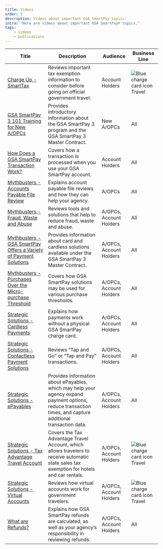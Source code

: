 ```yaml
---
title: Videos
order: 5
description: Videos about important GSA SmartPay topics.
intro: "Here are videos about important GSA SmartPay® topics."
tags:
    - videos
    - publications
---
```





Title | Description | Audience | Business Line
-- | -- | -- | --
[Charge Up - SmartTax](https://youtu.be/rT3vImFv4-I) | Reviews important tax exemption information to consider before going on official government travel. | Account Holders | ![Blue charge card icon](/images/smartpay-blue-travel-plain.svg__width:42px) Travel
[GSA SmartPay 3 101 Training for New A/OPCs](https://youtu.be/rWf_9L9DlY4) | Provides introductory information about the GSA SmartPay 3 program and the GSA SmartPay 3 Master Contract. | New A/OPCs | All
[How Does a GSA SmartPay Transaction Work?](https://www.youtube.com/watch?v=sfWxZlbZwgo) | Covers how a transaction is processed when you use your GSA SmartPay account. | Account Holders | All
[Mythbusters - Accounts Payable File Review](https://youtu.be/KwVOP_Efzas) | Explains account payable file reviews and how they can help your agency. | A/OPCs | All
[Mythbusters - Fraud, Waste and Abuse](https://youtu.be/F09lDZTUFZA) | Reviews tools and solutions that help to reduce fraud, waste and abuse. | A/OPCs, Account Holders | All
[Mythbusters - GSA SmartPay Offers a Variety of Payment Solutions](https://youtu.be/-rdGm4Ee8pM) | Provides information about card and cardless solutions available under the GSA SmartPay 3 Master Contract. | A/OPCs, Account Holders | All
[Mythbusters - Purchases Over the Micro-purchase Threshold](https://youtu.be/Bv8zYYyEVvA) | Covers how GSA SmartPay solutions may be used for various purchase thresholds. | A/OPCs, Account Holders | All
[Strategic Solutions - Cardless Payments](https://youtu.be/KmPUAw6CvD0) | Explains how payments work without a physical GSA SmartPay charge card. | A/OPCs, Account Holders | All
[Strategic Solutions - Contactless Payment Solutions](https://youtu.be/GL3VuvT7-2k) | Reviews “Tap and Go” or “Tap and Pay” transactions. | A/OPCs, Account Holders | All
[Strategic Solutions - ePayables](https://youtu.be/9UQ3fCCW2pk) | Provides information about ePayables, which may help your agency expand payment options, reduce transaction times, and capture additional transaction data. | A/OPCs, Account Holders | All
[Strategic Solutions - Tax Advantage Travel Account](https://www.youtube.com/watch?v=PUS5A6vdC_o) | Covers the Tax Advantage Travel Account, which allows travelers to receive automatic state sales tax exemption for hotels and car rentals. | A/OPCs, Account Holders | ![Blue charge card icon](/images/smartpay-blue-travel-plain.svg__width:42px) Travel
[Strategic Solutions - Virtual Accounts](https://youtu.be/3TtRC9zarVE) | Reviews how virtual accounts work for government travelers. | A/OPCs, Account Holders | ![Blue charge card icon](/images/smartpay-blue-travel-plain.svg__width:42px) Travel
[What are Refunds?](https://youtu.be/5iYRruEPUNM) | Explains how GSA SmartPay refunds are calculated, as well as your agency’s responsibility in reviewing refunds. | A/OPCs, Account Holders | All
